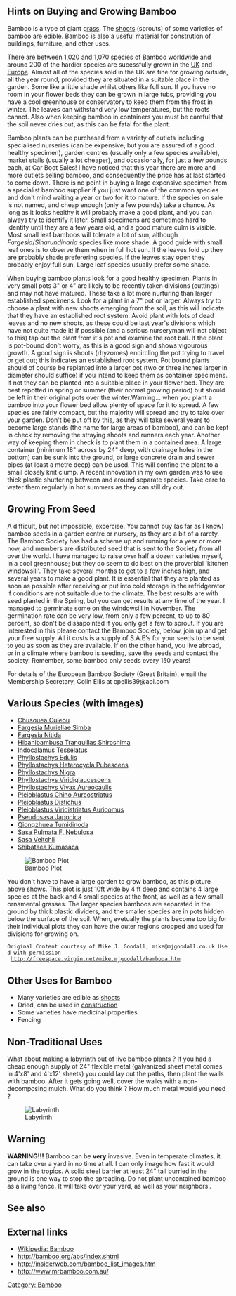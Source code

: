 ==Hints on Buying and Growing Bamboo==

Bamboo is a type of giant [[grass]]. The [[Bamboo shoots|shoots]] (sprouts) of some varieties of bamboo are edible. Bamboo is also a useful material for constrution of buildings, furniture, and other uses. 

There are between 1,020 and 1,070 species of Bamboo worldwide and around 200 of the hardier species are sucessfully grown in the [[UK]] and [[Europe]]. Almost all of the species sold in the UK are fine for growing outside, all the year round, provided they are situated in a suitable place in the garden. Some like a little shade whilst others like full sun. If you have no room in your flower beds they can be grown in large tubs, providing you have a cool greenhouse or conservatory to keep them from the frost in winter. The leaves can withstand very low temperatures, but the roots cannot. Also when keeping bamboo in containers you must be careful that the soil never dries out, as this can be fatal for the plant.

Bamboo plants can be purchased from a variety of outlets including specialised nurseries (can be expensive, but you are assured of a good healthy specimen), garden centres (usually only a few species available), market stalls (usually a lot cheaper), and occasionally, for just a few pounds each, at Car Boot Sales! I have noticed that this year there are more and more outlets selling bamboo, and consequently the price has at last started to come down. There is no point in buying a large expensive specimen from a specialist bamboo supplier if you just want one of the common species and don't mind waiting a year or two for it to mature. If the species on sale is not named, and cheap enough (only a few pounds) take a chance. As long as it looks healthy it will probably make a good plant, and you can always try to identify it later. Small specimens are sometimes hard to identify until they are a few years old, and a good mature culm is visible. Most small leaf bamboos will tolerate a lot of sun, although ''Fargesia''/''Sinarundinaria'' species like more shade. A good guide with small leaf ones is to observe them when in full hot sun. If the leaves fold up they are probably shade preferering species. If the leaves stay open they probably enjoy full sun. Large leaf species usually prefer some shade. 

When buying bamboo plants look for a good healthy specimen. Plants in very small pots 3" or 4" are likely to be recently taken divisions (cuttings) and may not have matured. These take a lot more nurturing than larger established specimens. Look for a plant in a 7" pot or larger. Always try to choose a plant with new shoots emerging from the soil, as this will indicate that they have an established root system. Avoid plant with lots of dead leaves and no new shoots, as these could be last year's divisions which have not quite made it! If possible (and a serious nurseryman will not object to this) tap out the plant from it's pot and examine the root ball. If the plant is pot-bound don't worry, as this is a good sign and shows vigourous growth. A good sign is shoots (rhyzomes) encircling the pot trying to travel or get out; this indicates an established root system. Pot bound plants should of course be replanted into a larger pot (two or three inches larger in diameter should suffice) if you intend to keep them as container specimens. If not they can be planted into a suitable place in your flower bed. They are best repotted in spring or summer (their normal growing period) but should be left in their original pots over the winter.Warning... when you plant a bamboo into your flower bed allow plenty of space for it to spread. A few species are fairly compact, but the majority will spread and try to take over your garden. Don't be put off by this, as they will take several years to become large stands (the name for large areas of bamboo), and can be kept in check by removing the straying shoots and runners each year. Another way of keeping them in check is to plant them in a contained area. A large container (minimum 18" across by 24" deep, with drainage holes in the bottom) can be sunk into the ground, or large concrete drain and sewer pipes (at least a metre deep) can be used. This will confine the plant to a small closely knit clump. A recent innovation in my own garden was to use thick plastic shuttering between and around separate species. Take care to water them regularly in hot summers as they can still dry out.

==Growing From Seed==

A difficult, but not impossible, excercise. You cannot buy (as far as I know) bamboo seeds in a garden centre or nursery, as they are a bit of a rarety. The Bamboo Society has had a scheme up and running for a year or more now, and members are distributed seed that is sent to the Society from all over the world. I have managed to raise over half a dozen varieties myself, in a cool greenhouse; but they do seem to do best on the proverbial 'kitchen windowsill'. They take several months to get to a few inches high, and several years to make a good plant. It is essential that they are planted as soon as possible after receiving or put into cold storage in the refridgerator if conditions are not suitable due to the climate. The best results are with seed planted in the Spring, but you can get results at any time of the year. I managed to germinate some on the windowsill in November. The germination rate can be very low, from only a few percent, to up to 80 percent, so don't be dissapointed if you only get a few to sprout. If you are interested in this please contact the Bamboo Society, below, join up and get your free supply. All it costs is a supply of S.A.E's for your seeds to be sent to you as soon as they are available. If on the other hand, you live abroad, or in a climate where bamboo is seeding, save the seeds and contact the society. Remember, some bamboo only seeds every 150 years!

For details of the European Bamboo Society (Great Britain), email the Membership Secretary, Colin Ellis at cpellis39@aol.com

==Various Species (with images)==

*[[Chusquea Culeou]]
*[[Fargesia Murieliae Simba]]
*[[Fargesia Nitida]]
*[[Hibanibambusa Tranquillas Shiroshima]]
*[[Indocalamus Tesselatus]]
*[[Phyllostachys Edulis]]
*[[Phyllostachys Heterocycla Pubescens]]
*[[Phyllostachys Nigra]]
*[[Phyllostachys Viridiglaucescens]]
*[[Phyllostachys Vivax Aureocaulis]]
*[[Pleioblastus Chino Aureostriatus]]
*[[Pleioblastus Distichus]]
*[[Pleioblastus Viridistriatus Auricomus]]
*[[Pseudosasa Japonica]]
*[[Qiongzhuea Tumidinoda]]
*[[Sasa Pulmata F. Nebulosa]]
*[[Sasa Veitchii]]
*[[Shibataea Kumasaca]]

[[Image:bamboo_plot.jpg|center|Bamboo Plot]]

You don't have to have a large garden to grow bamboo, as this picture above shows. This plot is just 10ft wide by 4 ft deep and contains 4 large species at the back and 4 small species at the front, as well as a few small ornamental grasses. The larger species bamboos are separated in the ground by thick plastic dividers, and the smaller species are in pots hidden below the surface of the soil. When, evetually the plants become too big for their individual plots they can have the outer regions cropped and used for divisions for growing on.

 Original Content courtesy of Mike J. Goodall, mike@mjgoodall.co.uk Used with permission<br>
 http://freespace.virgin.net/mike.mjgoodall/bambooa.htm

==Other Uses for Bamboo==

*Many varieties are edible as [[Bamboo shoots|shoots]]
*Dried, can be used in [[Construction techniques|construction]]
*Some varieties have medicinal properties
*Fencing

==Non-Traditional Uses==

What about making a labyrinth out of live bamboo plants ?  If you had a cheap enough supply of 24" flexible metal (galvanized sheet metal comes in 4'x8' and 4'x12' sheets) you could lay out the paths, then plant the walls with bamboo.  After it gets going well, cover the walks with a non-decomposing mulch.  What do you think ?  How much metal would you need ?  

[[Image:laby7.gif|right|Labyrinth]]

==Warning==

'''WARNING!!!''' Bamboo can be '''very''' invasive.  Even in temperate climates, it can take over a yard in no time at all.  I can only image how fast it would grow in the tropics.  A solid steel barrier at least 24" tall burried in the ground is one way to stop the spreading.  Do not plant uncontained bamboo as a living fence.  It will take over your yard, as well as your neighbors'.

== See also ==

== External links ==
*[[Wikipedia: Bamboo]]
*http://bamboo.org/abs/index.shtml  
*http://insiderweb.com/bamboo_list_images.htm
*http://www.mrbamboo.com.au/

[[Category: Bamboo]]
